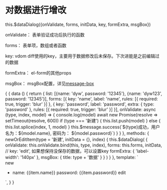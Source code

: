 
<Meta title="$dataDialog" />

# 对数据进行增改

this.$dataDialog({onValidate, forms, initData, key, formExtra, msgBox})

onValidate： 表单验证成功后执行的函数

forms： 表单项，数组或者函数

key: vdom diff使用的key，主要用于数据修改后未保存。下次进能是之前编辑过的数据

formExtra： el-form的其他props

msgBox： msgBox配置，详见[message-box](https://element.eleme.cn/#/zh-CN/component/message-box)

<Preview>
  <Story name="$dataDialog">
  {
    {
      data () {
          return {
              list: [{name: 'dyw', password: '12345'}, {name: 'dyw123', password: '12345'}],
              forms: [{
                    key: 'name',
                    label: 'name',
                    rules: [{
                        required: true, trigger: 'blur'
                    }]
                }, {
                    key: 'password',
                    label: 'password',
                    extra: {
                        type: 'password'
                    },
                    rules: [{
                        required: true, trigger: 'blur'
                    }]
                }],
                onValidate: async (type, index, model) => {
                    console.log(model)
                    await new Promise(resolve => setTimeout(resolve, 600))
                    if (type === '新建') {
                        this.list.push(model)
                    } else {
                        this.list.splice(index, 1, model)
                    }
                    this.$message.success(`${type}成功，用户名为：${model.name}, 密码为： ${model.password}`)
                }
          }
      },
      methods: {
        newOrEditItem(type = '新建', initData = {}, index) {
            this.$dataDialog(
                {
                    onValidate: this.onValidate.bind(this, type, index),
                    forms: this.forms,
                    initData,
                    // key: 'edit', 如果想保持没保存的数据，可以设置key
                    formExtra: {
                        'label-width': '140px'
                    },
                    msgBox: {
                        title: type + '数据'
                    }
                }
            )
        }
      },
      template: `
        <div>
            <el-button @click="newOrEditItem()" >new</el-button>
            <ul>
                <li v-for="(item, index) in list">
                    name: {{item.name}} password: {{item.password}}
                    <el-button @click="newOrEditItem('修改', item, index)" >edit</el-button>
                </li>
            </ul>
        </div>
      `,
    }
  }
  </Story>
</Preview>